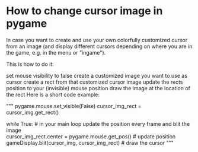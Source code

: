 # How to change cursor image in pygame

In case you want to create and use your own colorfully customized cursor from an image (and display different cursors depending on where you are in the game, e.g. in the menu or "ingame").

This is how to do it:

set mouse visibility to false
create a customized image you want to use as cursor
create a rect from that customized cursor image
update the rects position to your (invisible) mouse position
draw the image at the location of the rect
Here is a short code example:

"""
  pygame.mouse.set_visible(False)
  cursor_img_rect = cursor_img.get_rect()

  while True:
      # in your main loop update the position every frame and blit the image    
      cursor_img_rect.center = pygame.mouse.get_pos()  # update position 
      gameDisplay.blit(cursor_img, cursor_img_rect) # draw the cursor
"""